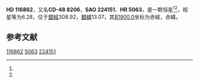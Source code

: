 {{Starbox begin
| name = HD 116862
}}
{{Starbox observe
| epoch = [[J2000.0|J2000.0]]
| constell = {{星座名待查}}<ref name=SIMBAD>{{cite web
 | url=http://simbad.u-strasbg.fr/simbad/sim-id?Ident=HR+5063
 | title=Pulsating variable Star
 | publisher=Centre de Données astronomiques de Strasbourg
 | work=SIMBAD
 | accessdate=2012-07-13
 | archive-date=2016-03-16
 | archive-url=https://web.archive.org/web/20160316202504/http://simbad.u-strasbg.fr/simbad/sim-id?Ident=HR+5063
 | dead-url=no
 }}</ref><ref name=DATA>{{cite web
 | url=http://vizier.u-strasbg.fr/viz-bin/VizieR-5?-out.add=.&-source=5050&-corr=PK=HR&-out.max=9999&HR=5063
 | title=VizieR Detailed Page
 | accessdate=2012-07-13
 | archive-date=2016-03-05
 | archive-url=https://web.archive.org/web/20160305014214/http://vizier.u-strasbg.fr/viz-bin/VizieR-5?-out.add=.&-source=5050&-corr=PK=HR&-out.max=9999&HR=5063
 | dead-url=no
 }}</ref>
| 星官 = 
| ra = {{RA|13|27|20.8}}<ref name=SIMBAD /><ref name=DATA />
| dec = {{DEC|-49|22|51}}<ref name=SIMBAD /><ref name=DATA />
| appmag_v = 6.28<ref name=SIMBAD /><ref name=DATA />
}}
{{Starbox character
| class = B3IV<ref name=SIMBAD /><ref name=DATA />
| b-v = -0.12<ref name=SIMBAD /><ref name=DATA />
| u-b = -0.69<ref name=SIMBAD /><ref name=DATA />
| r-i = <ref name=SIMBAD /><ref name=DATA />
| variable = 
}}
{{Starbox astrometry
| radial_v = -0.69
| prop_mo_ra = -6
| parallax = 
| p_error = 
}}
{{Starbox catalog
| names =CD-48 8206，[[SAO星表|SAO]] 224151，[[HD星表|HD]] 116862，[[HR星表|HR]] 5063}}
{{Starbox reference |Simbad=HR+5063}}
{{Starbox end}}

'''HD 116862'''，又名'''CD-48 8206'''，'''SAO 224151'''、'''HR 5063'''，是一颗恒星<ref name=SIMBAD /><ref name=DATA />，视星等为6.28，位于[[銀道座標系|銀經]]308.92，[[銀道座標系|銀緯]]13.07，其[[B1900.0|B1900.0]]坐标为赤經{{RA|13|21|17.8}}，赤緯{{DEC|-48|13.07|42}}。

== 参考文献 ==
{{reflist}}

{{star-stub}}

[[Category:HD和HDE天體|116862]]
[[Category:HR天體|5063]]
[[Category:SAO天體|224151]]